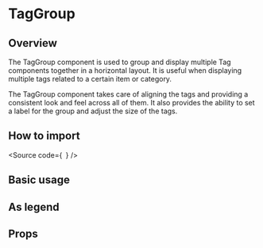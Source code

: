 

<Meta of={Stories} />

# TagGroup

## Overview

The TagGroup component is used to group and display multiple
Tag components together in a horizontal layout.
It is useful when displaying multiple tags related to a certain item or category.

The TagGroup component takes care of aligning the tags and
providing a consistent look and feel across all of them.
It also provides the ability to set a label for the group and adjust the size of the tags.

## How to import

<Source
  code={`
`}
/>

## Basic usage

<Canvas of={Stories.Base} />

## As legend

<Canvas of={Stories.AsLegend} />

## Props

<ArgTypes of={Stories} />
